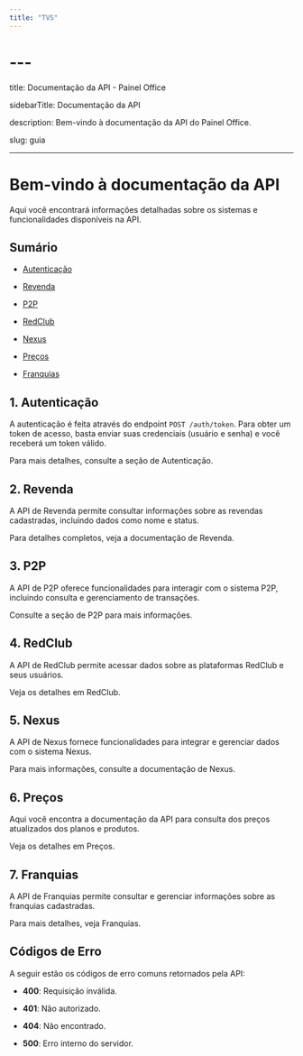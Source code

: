 ```yaml
---
title: "TVS"
---
```


# ---

title: Documentação da API - Painel Office

sidebarTitle: Documentação da API

description: Bem-vindo à documentação da API do Painel Office.

slug: guia

---

# Bem-vindo à documentação da API

Aqui você encontrará informações detalhadas sobre os sistemas e funcionalidades disponíveis na API.

## Sumário

- [Autenticação](#autenticacao)

- [Revenda](#revenda)

- [P2P](#p2p)

- [RedClub](#redclub)

- [Nexus](#nexus)

- [Preços](#precos)

- [Franquias](#franquias)

## 1. Autenticação

A autenticação é feita através do endpoint `POST /auth/token`. Para obter um token de acesso, basta enviar suas credenciais (usuário e senha) e você receberá um token válido.

Para mais detalhes, consulte a seção de Autenticação.

## 2. Revenda

A API de Revenda permite consultar informações sobre as revendas cadastradas, incluindo dados como nome e status.

Para detalhes completos, veja a documentação de Revenda.

## 3. P2P

A API de P2P oferece funcionalidades para interagir com o sistema P2P, incluindo consulta e gerenciamento de transações.

Consulte a seção de P2P para mais informações.

## 4. RedClub

A API de RedClub permite acessar dados sobre as plataformas RedClub e seus usuários.

Veja os detalhes em RedClub.

## 5. Nexus

A API de Nexus fornece funcionalidades para integrar e gerenciar dados com o sistema Nexus.

Para mais informações, consulte a documentação de Nexus.

## 6. Preços

Aqui você encontra a documentação da API para consulta dos preços atualizados dos planos e produtos.

Veja os detalhes em Preços.

## 7. Franquias

A API de Franquias permite consultar e gerenciar informações sobre as franquias cadastradas.

Para mais detalhes, veja Franquias.

## Códigos de Erro

A seguir estão os códigos de erro comuns retornados pela API:

- **400**: Requisição inválida.

- **401**: Não autorizado.

- **404**: Não encontrado.

- **500**: Erro interno do servidor.